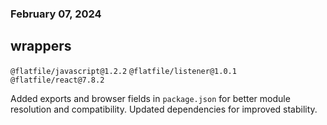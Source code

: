 ### February 07, 2024

## wrappers

`@flatfile/javascript@1.2.2`
`@flatfile/listener@1.0.1`
`@flatfile/react@7.8.2`

Added exports and browser fields in `package.json` for better module resolution and compatibility. Updated dependencies for improved stability.
